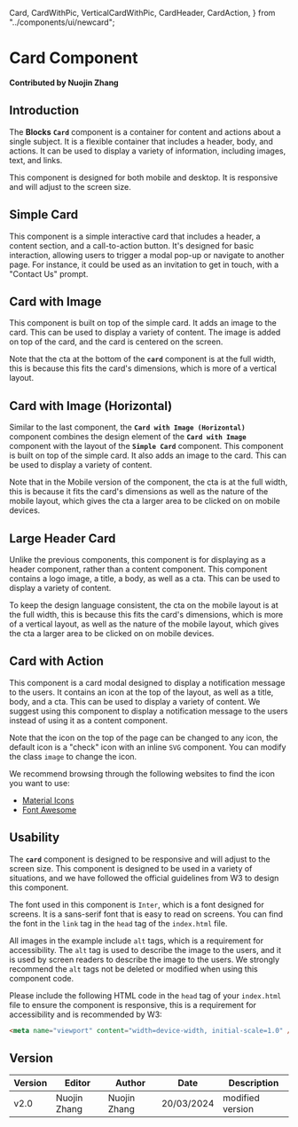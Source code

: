   Card,
  CardWithPic,
  VerticalCardWithPic,
  CardHeader,
  CardAction,
} from "../components/ui/newcard";

# Card Component

**Contributed by Nuojin Zhang**

## Introduction

The **Blocks** **`Card`** component is a container for content and actions about a single subject. It is a flexible container that includes a header, body, and actions. It can be used to display a variety of information, including images, text, and links.

This component is designed for both mobile and desktop. It is responsive and will adjust to the screen size.

## Simple Card

This component is a simple interactive card that includes a header, a content section, and a call-to-action button. It's designed for basic interaction, allowing users to trigger a modal pop-up or navigate to another page. For instance, it could be used as an invitation to get in touch, with a "Contact Us" prompt.

<Card />

## Card with Image

This component is built on top of the simple card. It adds an image to the card. This can be used to display a variety of content. The image is added on top of the card, and the card is centered on the screen.

Note that the cta at the bottom of the **`card`** component is at the full width, this is because this fits the card's dimensions, which is more of a vertical layout.

<CardWithPic />

## Card with Image (Horizontal)

Similar to the last component, the **`Card with Image (Horizontal)`** component combines the design element of the **`Card with Image`** component with the layout of the **`Simple Card`** component. This component is built on top of the simple card. It also adds an image to the card. This can be used to display a variety of content.

Note that in the Mobile version of the component, the cta is at the full width, this is because it fits the card's dimensions as well as the nature of the mobile layout, which gives the cta a larger area to be clicked on on mobile devices.

<VerticalCardWithPic />

## Large Header Card

Unlike the previous components, this component is for displaying as a header component, rather than a content component. This component contains a logo image, a title, a body, as well as a cta. This can be used to display a variety of content.

To keep the design language consistent, the cta on the mobile layout is at the full width, this is because this fits the card's dimensions, which is more of a vertical layout, as well as the nature of the mobile layout, which gives the cta a larger area to be clicked on on mobile devices.

<CardHeader />

## Card with Action

This component is a card modal designed to display a notification message to the users. It contains an icon at the top of the layout, as well as a title, body, and a cta. This can be used to display a variety of content. We suggest using this component to display a notification message to the users instead of using it as a content component.

Note that the icon on the top of the page can be changed to any icon, the default icon is a "check" icon with an inline `SVG` component. You can modify the class `image` to change the icon.

We recommend browsing through the following websites to find the icon you want to use:

- [Material Icons](https://fonts.google.com/icons)
- [Font Awesome](https://fontawesome.com/)

<CardAction />

## Usability

The **`card`** component is designed to be responsive and will adjust to the screen size. This component is designed to be used in a variety of situations, and we have followed the official guidelines from W3 to design this component.

The font used in this component is `Inter`, which is a font designed for screens. It is a sans-serif font that is easy to read on screens. You can find the font in the `link` tag in the `head` tag of the `index.html` file.

All images in the example include `alt` tags, which is a requirement for accessibility. The `alt` tag is used to describe the image to the users, and it is used by screen readers to describe the image to the users. We strongly recommend the `alt` tags not be deleted or modified when using this component code.

Please include the following HTML code in the `head` tag of your `index.html` file to ensure the component is responsive, this is a requirement for accessibility and is recommended by W3:

```html
<meta name="viewport" content="width=device-width, initial-scale=1.0" />
```

## Version

| Version | Editor      | Author      | Date       | Description     |
| ------- | ----------- | ----------- | ---------- | --------------- |
| v2.0    | Nuojin Zhang | Nuojin Zhang | 20/03/2024 | modified version |
